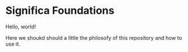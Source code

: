 
# Significa Foundations

Hello, world!

<Callout type="info" emoji="ℹ️">
  Here we shoukd should a little the philosofy of this repository and how to use it.
</Callout>
